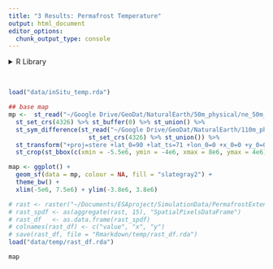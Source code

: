 ```yaml
---
title: "3 Results: Permafrost Temperature"
output: html_document
editor_options: 
  chunk_output_type: console
---
```


<style type="text/css">
.main-container {
  max-width: 1400px;
  margin-left: auto;
  margin-right: auto;
}
</style>


<details>
  <summary>R Library</summary>
  ```r
  library(readxl)
  library(ncdf4)
  library(raster)
  library(tidyverse)
  library(ggforce)
  library(grid)
  library(sf)
  sf::sf_use_s2(FALSE)
  ```
</details><br/> 


```r
load("data/inSitu_temp.rda")

## base map
mp <-  st_read("~/Google Drive/GeoDat/NaturalEarth/50m_physical/ne_50m_land/ne_50m_land.shp", quiet = TRUE) %>% 
  st_set_crs(4326) %>% st_buffer(0) %>% st_union() %>%
  st_sym_difference(st_read("~/Google Drive/GeoDat/NaturalEarth/110m_physical/ne_110m_lakes/ne_110m_lakes.shp", quiet = TRUE) %>% 
                      st_set_crs(4326) %>% st_union()) %>%
  st_transform("+proj=stere +lat_0=90 +lat_ts=71 +lon_0=0 +x_0=0 +y_0=0 +datum=WGS84 +units=m +no_defs") %>%
  st_crop(st_bbox(c(xmin = -5.5e6, ymin = -4e6, xmax = 8e6, ymax = 4e6)))

map <- ggplot() +
  geom_sf(data = mp, colour = NA, fill = "slategray2") +
  theme_bw() +
  xlim(-5e6, 7.5e6) + ylim(-3.8e6, 3.8e6)

# rast <- raster("~/Documents/ESAproject/SimulationData/PermafrostExtent/ESACCI-PERMAFROST-L4-PFR-MODISLST_CRYOGRID-AREA4_PP-2018-fv03.0.nc")
# rast_spdf <- as(aggregate(rast, 15), "SpatialPixelsDataFrame")
# rast_df   <- as.data.frame(rast_spdf)
# colnames(rast_df) <- c("value", "x", "y")
# save(rast_df, file = "Rmarkdown/temp/rast_df.rda")
load("data/temp/rast_df.rda")
```

```r
map
```

